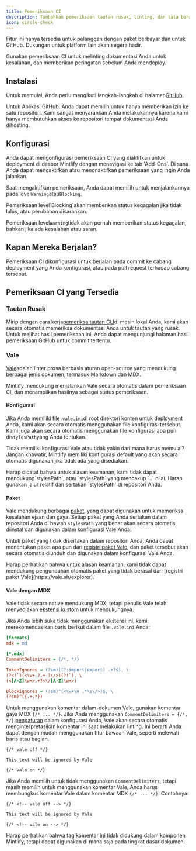 ```yaml
---
title: Pemeriksaan CI
description: Tambahkan pemeriksaan tautan rusak, linting, dan tata bahasa ke proses pembaruan
icon: circle-check
---
```


<Warning>
  Fitur ini hanya tersedia untuk pelanggan dengan paket berbayar dan untuk GitHub. Dukungan untuk platform lain akan segera hadir.
</Warning>

Gunakan pemeriksaan CI untuk melinting dokumentasi Anda untuk kesalahan, dan memberikan peringatan sebelum Anda mendeploy.

## Instalasi

Untuk memulai, Anda perlu mengikuti langkah-langkah di halaman[GitHub](/settings/github).

Untuk Aplikasi GitHub, Anda dapat memilih untuk hanya memberikan izin ke satu repositori. Kami sangat menyarankan Anda melakukannya karena kami hanya membutuhkan akses ke repositori tempat dokumentasi Anda dihosting.

## Konfigurasi

Anda dapat mengonfigurasi pemeriksaan CI yang diaktifkan untuk deployment di dasbor Mintlify dengan menavigasi ke tab 'Add-Ons'. Di sana Anda dapat mengaktifkan atau menonaktifkan pemeriksaan yang ingin Anda jalankan.

Saat mengaktifkan pemeriksaan, Anda dapat memilih untuk menjalankannya pada level`Warning`atau`Blocking`.

<Note>
  Pemeriksaan level`Blocking`akan memberikan status kegagalan jika tidak lulus, atau perubahan disarankan.<br />

  Pemeriksaan level`Warning`tidak akan pernah memberikan status kegagalan, bahkan jika ada kesalahan atau saran.
</Note>

## Kapan Mereka Berjalan?

Pemeriksaan CI dikonfigurasi untuk berjalan pada commit ke cabang deployment yang Anda konfigurasi, atau pada pull request terhadap cabang tersebut.

## Pemeriksaan CI yang Tersedia

### Tautan Rusak

Mirip dengan cara kerja[pemeriksa tautan CLI](/settings/broken-links#broken-links)di mesin lokal Anda, kami akan secara otomatis memeriksa dokumentasi Anda untuk tautan yang rusak. Untuk melihat hasil pemeriksaan ini, Anda dapat mengunjungi halaman hasil pemeriksaan GitHub untuk commit tertentu.

### Vale

[Vale](https://vale.sh/)adalah linter prosa berbasis aturan open-source yang mendukung berbagai jenis dokumen, termasuk Markdown dan MDX.

Mintlify mendukung menjalankan Vale secara otomatis dalam pemeriksaan CI, dan menampilkan hasilnya sebagai status pemeriksaan.

#### Konfigurasi

Jika Anda memiliki file`.vale.ini`di root direktori konten untuk deployment Anda, kami akan secara otomatis menggunakan file konfigurasi tersebut. Kami juga akan secara otomatis menggunakan file konfigurasi apa pun di`stylesPath`yang Anda tentukan.

<Tip>Tidak memiliki konfigurasi Vale atau tidak yakin dari mana harus memulai? Jangan khawatir, Mintlify memiliki konfigurasi default yang akan secara otomatis digunakan jika tidak ada yang disediakan.</Tip>

<Warning>
  Harap dicatat bahwa untuk alasan keamanan, kami tidak dapat mendukung`stylesPath`, atau `stylesPath` yang mencakup `..` nilai. Harap gunakan jalur relatif dan sertakan `stylesPath` di repositori Anda.
</Warning>

#### Paket

Vale mendukung berbagai [paket](https://vale.sh/docs/keys/packages), yang dapat digunakan untuk memeriksa kesalahan ejaan dan gaya.
Setiap paket yang Anda sertakan dalam repositori Anda di bawah `stylesPath` yang benar akan secara otomatis diinstal dan digunakan dalam konfigurasi Vale Anda.

Untuk paket yang tidak disertakan dalam repositori Anda, Anda dapat menentukan paket apa pun dari [registri paket Vale](https://vale.sh/explorer), dan paket tersebut akan secara otomatis diunduh dan digunakan dalam konfigurasi Vale Anda.

<Warning>
  Harap perhatikan bahwa untuk alasan keamanan, kami tidak dapat mendukung pengunduhan otomatis paket yang tidak berasal dari [registri paket Vale](https://vale.sh/explorer).
</Warning>

#### Vale dengan MDX

Vale tidak secara native mendukung MDX, tetapi penulis Vale telah menyediakan [ekstensi kustom](https://github.com/errata-ai/MDX) untuk mendukungnya.

Jika Anda lebih suka tidak menggunakan ekstensi ini, kami merekomendasikan baris berikut dalam file `.vale.ini` Anda:

```ini
[formats]
mdx = md

[*.mdx]
CommentDelimiters = {/*, */}

TokenIgnores = (?sm)((?:import|export) .+?$), \
(?<!`)(<\w+ ?.+ ?\/>)(?!`), \
(<[A-Z]\w+>.+?<\/[A-Z]\w+>)

BlockIgnores = (?sm)^(<\w+\n .*\s\/>)$, \
(?sm)^({.+.*})
```

Untuk menggunakan komentar dalam-dokumen Vale, gunakan komentar gaya MDX `{/* ... */}`.
Jika Anda menggunakan `CommentDelimiters = {/*, */}` [pengaturan](https://vale.sh/docs/keys/commentdelimiters) dalam konfigurasi Anda, Vale akan secara otomatis menginterpretasikan komentar ini saat melakukan linting.
Ini berarti Anda dapat dengan mudah menggunakan fitur bawaan Vale, seperti melewati baris atau bagian.

```mdx
{/* vale off */}

This text will be ignored by Vale

{/* vale on */}
```

Jika Anda memilih untuk tidak menggunakan `CommentDelimiters`, tetapi masih memilih untuk menggunakan komentar Vale, Anda harus membungkus komentar Vale dalam komentar MDX `{/* ... */}`. Contohnya:

```mdx
{/* <!-- vale off --> */}

This text will be ignored by Vale

{/* <!-- vale on --> */}
```

Harap perhatikan bahwa tag komentar ini tidak didukung dalam komponen Mintlify, tetapi dapat digunakan di mana saja pada tingkat dasar dokumen.
